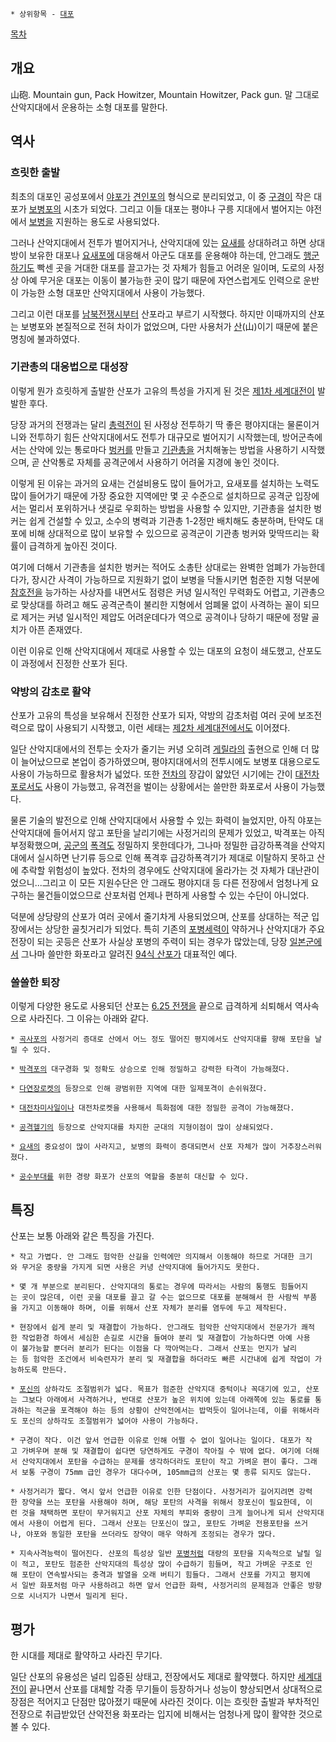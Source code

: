  * 상위항목 - [[대포]]

[[목차]]
== 개요 ==
山砲. Mountain gun, Pack Howitzer, Mountain Howitzer, Pack gun. 
말 그대로 산악지대에서 운용하는 소형 대포를 말한다.

== 역사 ==
=== 흐릿한 출발 ===
최초의 대포인 공성포에서 [[야포]]가 [[견인포]]의 형식으로 분리되었고, 이 중 [[구경]]이 작은 대포가 [[보병포]]의 시초가 되었다. 그리고 이들 대포는 평야나 구릉 지대에서 벌어지는 야전에서 [[보병]]을 지원하는 용도로 사용되었다.

그러나 산악지대에서 전투가 벌어지거나, 산악지대에 있는 [[요새]]를 상대하려고 하면 상대방이 보유한 대포나 [[요새포]]에 대응해서 아군도 대포를 운용해야 하는데, 안그래도 [[행군]]하기도 빡센 곳을 거대한 대포를 끌고가는 것 자체가 힘들고 어려운 일이며, 도로의 사정상 아예 무거운 대포는 이동이 불가능한 곳이 많기 때문에 자연스럽게도 인력으로 운반이 가능한 소형 대포만 산악지대에서 사용이 가능했다. 

그리고 이런 대포를 [[남북전쟁]]시부터 산포라고 부르기 시작했다. 하지만 이때까지의 산포는 보병포와 본질적으로 전혀 차이가 없었으며, 다만 사용처가 [[산]](山)이기 때문에 붙은 명칭에 불과하였다.

=== 기관총의 대응법으로 대성장 ===
이렇게 뭔가 흐릿하게 출발한 산포가 고유의 특성을 가지게 된 것은 [[제1차 세계대전]]이 발발한 후다.

당장 과거의 전쟁과는 달리 [[총력전]]이 된 사정상 전투하기 딱 좋은 평야지대는 물론이거니와 전투하기 힘든 산악지대에서도 전투가 대규모로 벌어지기 시작했는데, 방어군측에서는 산악에 있는 통로마다 [[벙커]]를 만들고 [[기관총]]을 거치해놓는 방법을 사용하기 시작했으며, 곧 산악통로 자체를 공격군에서 사용하기 어려울 지경에 놓인 것이다.

이렇게 된 이유는 과거의 요새는 건설비용도 많이 들어가고, 요새포를 설치하는 노력도 많이 들어가기 때문에 가장 중요한 지역에만 몇 곳 수준으로 설치하므로 공격군 입장에서는 멀리서 포위하거나 샛길로 우회하는 방법을 사용할 수 있지만, 기관총을 설치한 벙커는 쉽게 건설할 수 있고, 소수의 병력과 기관총 1-2정만 배치해도 충분하며, 탄약도 대포에 비해 상대적으로 많이 보유할 수 있으므로 공격군이 기관총 벙커와 맞딱뜨리는 확률이 급격하게 높아진 것이다. 

여기에 더해서 기관총을 설치한 벙커는 적어도 소총탄 상대로는 완벽한 엄폐가 가능한데다가, 장시간 사격이 가능하므로 지원화기 없이 보병을 닥돌시키면 험준한 지형 덕분에 [[참호전]]을 능가하는 사상자를 내면서도 점령은 커녕 일시적인 무력화도 어렵고, 기관총으로 맞상대를 하려고 해도 공격군측이 불리한 지형에서 엄폐물 없이 사격하는 꼴이 되므로 제거는 커녕 일시적인 제압도 어려운데다가 역으로 공격이나 당하기 때문에 정말 골치가 아픈 존재였다.

이런 이유로 인해 산악지대에서 제대로 사용할 수 있는 대포의 요청이 쇄도했고, 산포도 이 과정에서 진정한 산포가 된다.

=== 약방의 감초로 활약 ===
산포가 고유의 특성을 보유해서 진정한 산포가 되자, 약방의 감초처럼 여러 곳에 보조전력으로 많이 사용되기 시작했고, 이런 세태는 [[제2차 세계대전]]에서도 이어졌다.

일단 산악지대에서의 전투는 숫자가 줄기는 커녕 오히려 [[게릴라]]의 출현으로 인해 더 많이 늘어났으므로 본업이 증가하였으며, 평야지대에서의 전투시에도 보병포 대용으로도 사용이 가능하므로 활용처가 넓었다. 또한 [[전차]]의 장갑이 얇았던 시기에는 간이 [[대전차포]]로서도 사용이 가능했고, 유격전을 벌이는 상황에서는 쓸만한 화포로서 사용이 가능했다.

물론 기술의 발전으로 인해 산악지대에서 사용할 수 있는 화력이 늘었지만, 아직 야포는 산악지대에 들어서지 않고 포탄을 날리기에는 사정거리의 문제가 있었고, 박격포는 아직 부정확했으며, [[공군]]의 [[폭격]]도 정밀하지 못한데다가, 그나마 정밀한 급강하폭격을 산악지대에서 실시하면 난기류 등으로 인해 폭격후 급강하폭격기가 제대로 이탈하지 못하고 산에 추락할 위험성이 높았다. 전차의 경우에도 산악지대에 올라가는 것 자체가 대난관이었으니...그리고 이 모든 지원수단은 안 그래도 평야지대 등 다른 전장에서 엄청나게 요구하는 물건들이었으므로 산포처럼 언제나 편하게 사용할 수 있는 수단이 아니었다.

덕분에 상당량의 산포가 여러 곳에서 줄기차게 사용되었으며, 산포를 상대하는 적군 입장에서는 상당한 골칫거리가 되었다. 특히 기존의 [[포병]]세력이 약하거나 산악지대가 주요 전장이 되는 곳등은 산포가 사실상 포병의 주력이 되는 경우가 많았는데, 당장 [[일본군]]에서 그나마 쓸만한 화포라고 알려진 [[94식 산포]]가 대표적인 예다.

=== 쓸쓸한 퇴장 ===
이렇게 다양한 용도로 사용되던 산포는 [[6.25 전쟁]]을 끝으로 급격하게 쇠퇴해서 역사속으로 사라진다. 그 이유는 아래와 같다.

 * [[곡사포]]의 사정거리 증대로 산에서 어느 정도 떨어진 평지에서도 산악지대를 향해 포탄을 날릴 수 있다.

 * [[박격포]]의 대구경화 및 정확도 상승으로 인해 정밀하고 강력한 타격이 가능해졌다.

 * [[다연장로켓]]의 등장으로 인해 광범위한 지역에 대한 일제포격이 손쉬워졌다.

 * [[대전차미사일]]이나 대전차로켓을 사용해서 특화점에 대한 정밀한 공격이 가능해졌다.

 * [[공격헬기]]의 등장으로 산악지대를 차지한 군대의 지형이점이 많이 상쇄되었다.

 * [[요새]]의 중요성이 많이 사라지고, 보병의 화력이 증대되면서 산포 자체가 많이 거추장스러워졌다.

 * [[공수부대]]를 위한 경량 화포가 산포의 역할을 충분히 대신할 수 있다.

== 특징 ==
산포는 보통 아래와 같은 특징을 가진다.

 * 작고 가볍다. 안 그래도 험악한 산길을 인력에만 의지해서 이동해야 하므로 거대한 크기와 무거운 중량을 가지게 되면 사용은 커녕 산악지대에 들어가지도 못한다.

 * 몇 개 부분으로 분리된다. 산악지대의 통로는 경우에 따라서는 사람의 통행도 힘들어지는 곳이 많은데, 이런 곳을 대포를 끌고 갈 수는 없으므로 대포를 분해해서 한 사람씩 부품을 가지고 이동해야 하며, 이를 위해서 산포 자체가 분리를 염두에 두고 제작된다.

 * 현장에서 쉽게 분리 및 재결합이 가능하다. 안그래도 험악한 산악지대에서 전문가가 쾌적한 작업환경 하에서 세심한 손길로 시간을 들여야 분리 및 재결합이 가능하다면 아예 사용이 불가능할 뿐더러 분리가 된다는 이점을 다 깍아먹는다. 그래서 산포는 먼지가 날리는 등 험악한 조건에서 비숙련자가 분리 및 재결합을 하더라도 빠른 시간내에 쉽게 작업이 가능하도록 만든다.

 * [[포신]]의 상하각도 조절범위가 넓다. 목표가 험준한 산악지대 중턱이나 꼭대기에 있고, 산포는 그보다 아래에서 사격하거나, 반대로 산포가 높은 위치에 있는데 아래쪽에 있는 통로를 통과하는 적군을 포격해야 하는 등의 상황이 산악전에서는 밥먹듯이 일어나는데, 이를 위해서라도 포신의 상하각도 조절범위가 넓어야 사용이 가능하다.

 * 구경이 작다. 이건 앞서 언급한 이유로 인해 어쩔 수 없이 일어나는 일이다. 대포가 작고 가벼우며 분해 및 재결합이 쉽다면 당연하게도 구경이 작아질 수 밖에 없다. 여기에 더해서 산악지대에서 포탄을 수급하는 문제를 생각하더라도 포탄이 작고 가벼운 편이 좋다. 그래서 보통 구경이 75mm 급인 경우가 대다수며, 105mm급의 산포는 몇 종류 되지도 않는다.

 * 사정거리가 짧다. 역시 앞서 언급한 이유로 인한 단점이다. 사정거리가 길어지려면 강력한 장약을 쓰는 포탄을 사용해야 하며, 해당 포탄의 사격을 위해서 장포신이 필요한데, 이런 것을 채택하면 포탄이 무거워지고 산포 자체의 부피와 중량이 크게 늘어나게 되서 산악지대에서 사용이 어렵게 된다. 그래서 산포는 단포신이 많고, 포탄도 가벼운 전용포탄을 쓰거나, 야포와 동일한 포탄을 쓰더라도 장약이 매우 약하게 조정되는 경우가 많다.

 * 지속사격능력이 떨어진다. 산포의 특성상 일반 [[포병]]처럼 대량의 포탄을 지속적으로 날릴 일이 적고, 포탄도 험준한 산악지대의 특성상 많이 수급하기 힘들며, 작고 가벼운 구조로 인해 포탄이 연속발사되는 충격과 발열을 오래 버티기 힘들다. 그래서 산포를 가지고 평지에서 일반 화포처럼 마구 사용하려고 하면 앞서 언급한 화력, 사정거리의 문제점과 안좋은 방향으로 시너지가 나면서 밀리게 된다.

== 평가 ==
한 시대를 제대로 활약하고 사라진 무기다.

일단 산포의 유용성은 널리 입증된 상태고, 전장에서도 제대로 활약했다. 하지만 [[세계대전]]이 끝나면서 산포를 대체할 각종 무기들이 등장하거나 성능이 향상되면서 상대적으로 장점은 적어지고 단점만 많아졌기 때문에 사라진 것이다. 이는 흐릿한 출발과 부차적인 전장으로 취급받았던 산악전용 화포라는 입지에 비해서는 엄청나게 많이 활약한 것으로 볼 수 있다.
